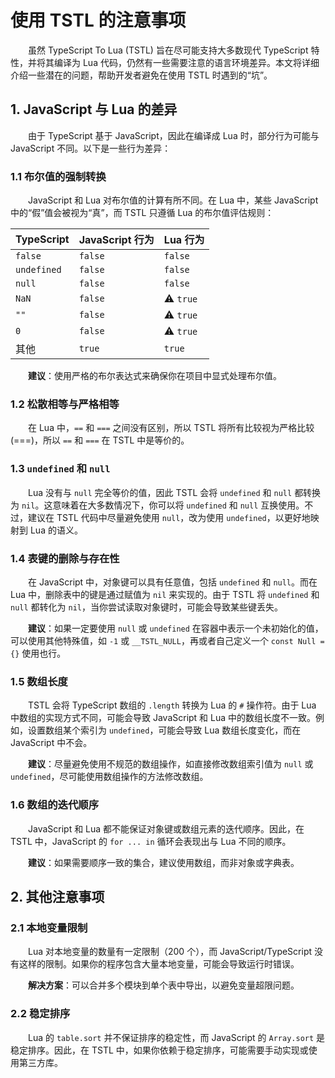 
# 使用 TSTL 的注意事项

&emsp;&emsp;虽然 TypeScript To Lua (TSTL) 旨在尽可能支持大多数现代 TypeScript 特性，并将其编译为 Lua 代码，仍然有一些需要注意的语言环境差异。本文将详细介绍一些潜在的问题，帮助开发者避免在使用 TSTL 时遇到的“坑”。

## 1. JavaScript 与 Lua 的差异

&emsp;&emsp;由于 TypeScript 基于 JavaScript，因此在编译成 Lua 时，部分行为可能与 JavaScript 不同。以下是一些行为差异：

### 1.1 布尔值的强制转换

&emsp;&emsp;JavaScript 和 Lua 对布尔值的计算有所不同。在 Lua 中，某些 JavaScript 中的“假”值会被视为“真”，而 TSTL 只遵循 Lua 的布尔值评估规则：

| TypeScript | JavaScript 行为 | Lua 行为 |
|-------------|-----------------|------------|
| `false` | `false` | `false` |
| `undefined` | `false` | `false` |
| `null` | `false` | `false` |
| `NaN` | `false` | ⚠️ `true` |
| `""` | `false` | ⚠️ `true` |
| `0` | `false` | ⚠️ `true` |
| 其他 | `true` | `true` |

&emsp;&emsp;**建议**：使用严格的布尔表达式来确保你在项目中显式处理布尔值。

### 1.2 松散相等与严格相等

&emsp;&emsp;在 Lua 中，`==` 和 `===` 之间没有区别，所以 TSTL 将所有比较视为严格比较 (===)，所以 `==` 和 `===` 在 TSTL 中是等价的。

### 1.3 `undefined` 和 `null`

&emsp;&emsp;Lua 没有与 `null` 完全等价的值，因此 TSTL 会将 `undefined` 和 `null` 都转换为 `nil`。这意味着在大多数情况下，你可以将 `undefined` 和 `null` 互换使用。不过，建议在 TSTL 代码中尽量避免使用 `null`，改为使用 `undefined`，以更好地映射到 Lua 的语义。

### 1.4 表键的删除与存在性

&emsp;&emsp;在 JavaScript 中，对象键可以具有任意值，包括 `undefined` 和 `null`。而在 Lua 中，删除表中的键是通过赋值为 `nil` 来实现的。由于 TSTL 将 `undefined` 和 `null` 都转化为 `nil`，当你尝试读取对象键时，可能会导致某些键丢失。

&emsp;&emsp;**建议**：如果一定要使用 `null` 或 `undefined` 在容器中表示一个未初始化的值，可以使用其他特殊值，如 `-1` 或 `__TSTL_NULL`，再或者自己定义一个 `const Null = {}` 使用也行。

### 1.5 数组长度

&emsp;&emsp;TSTL 会将 TypeScript 数组的 `.length` 转换为 Lua 的 `#` 操作符。由于 Lua 中数组的实现方式不同，可能会导致 JavaScript 和 Lua 中的数组长度不一致。例如，设置数组某个索引为 `undefined`，可能会导致 Lua 数组长度变化，而在 JavaScript 中不会。

&emsp;&emsp;**建议**：尽量避免使用不规范的数组操作，如直接修改数组索引值为 `null` 或 `undefined`，尽可能使用数组操作的方法修改数组。

### 1.6 数组的迭代顺序

&emsp;&emsp;JavaScript 和 Lua 都不能保证对象键或数组元素的迭代顺序。因此，在 TSTL 中，JavaScript 的 `for ... in` 循环会表现出与 Lua 不同的顺序。

&emsp;&emsp;**建议**：如果需要顺序一致的集合，建议使用数组，而非对象或字典表。

## 2. 其他注意事项

### 2.1 本地变量限制

&emsp;&emsp;Lua 对本地变量的数量有一定限制（200 个），而 JavaScript/TypeScript 没有这样的限制。如果你的程序包含大量本地变量，可能会导致运行时错误。

&emsp;&emsp;**解决方案**：可以合并多个模块到单个表中导出，以避免变量超限问题。

### 2.2 稳定排序

&emsp;&emsp;Lua 的 `table.sort` 并不保证排序的稳定性，而 JavaScript 的 `Array.sort` 是稳定排序。因此，在 TSTL 中，如果你依赖于稳定排序，可能需要手动实现或使用第三方库。
